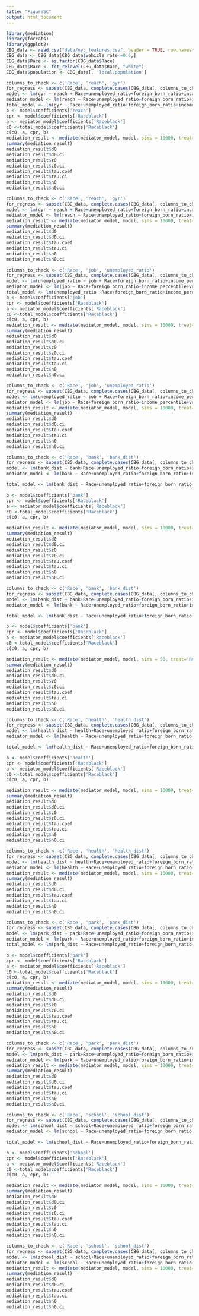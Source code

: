 ```yaml
---
title: "Figure5C"
output: html_document
---
```


```r
library(mediation)
library(forcats)
library(ggplot2)
CBG_data <- read.csv("data/nyc_features.csv", header = TRUE, row.names = NULL)
CBG_data <- CBG_data[CBG_data$vehicle_rate<=0.6,]
CBG_data$Race <- as.factor(CBG_data$Race)
CBG_data$Race <- fct_relevel(CBG_data$Race, "white")
CBG_data$population <- CBG_data[, 'Total.population']
```



```r
columns_to_check <- c('Race', 'reach', 'gyr')
for_regress <- subset(CBG_data, complete.cases(CBG_data[, columns_to_check]))
model <- lm(gyr ~ reach + Race+unemployed_ratio+foreign_born_ratio+income_percentile+vehicle_rate+public_transit_ratio+poverty_ratio, data = for_regress, weights = population)
mediator_model <- lm(reach ~ Race+unemployed_ratio+foreign_born_ratio+income_percentile+vehicle_rate+public_transit_ratio+poverty_ratio, data = for_regress, weights = population)
total_model <- lm(gyr ~ Race+unemployed_ratio+foreign_born_ratio+income_percentile+vehicle_rate+public_transit_ratio+poverty_ratio, data = for_regress, weights = population)
b <- model$coefficients['reach']
cpr <- model$coefficients['Raceblack']
a <- mediator_model$coefficients['Raceblack']
c0 <-total_model$coefficients['Raceblack']
c(c0, a, cpr, b)
mediation_result <- mediate(mediator_model, model, sims = 10000, treat='Race', mediator = 'reach', control.value = 'white', treat.value = 'black')
summary(mediation_result)
mediation_result$d0
mediation_result$d0.ci
mediation_result$z0
mediation_result$z0.ci
mediation_result$tau.coef
mediation_result$tau.ci
mediation_result$n0
mediation_result$n0.ci
```

```r
columns_to_check <- c('Race', 'reach', 'gyr')
for_regress <- subset(CBG_data, complete.cases(CBG_data[, columns_to_check]))
model <- lm(gyr ~ reach + Race+unemployed_ratio+foreign_born_ratio+income_percentile+vehicle_rate+public_transit_ratio+poverty_ratio, data = for_regress, weights = population)
mediator_model <- lm(reach ~ Race+unemployed_ratio+foreign_born_ratio+income_percentile+vehicle_rate+public_transit_ratio+poverty_ratio, data = for_regress, weights = population)
mediation_result <- mediate(mediator_model, model, sims = 10000, treat='Race', mediator = 'reach', control.value = 'white', treat.value = 'Hispanic')
summary(mediation_result)
mediation_result$d0
mediation_result$d0.ci
mediation_result$tau.coef
mediation_result$tau.ci
mediation_result$n0
mediation_result$n0.ci
```

```r
columns_to_check <- c('Race', 'job', 'unemployed_ratio')
for_regress <- subset(CBG_data, complete.cases(CBG_data[, columns_to_check]))
model <- lm(unemployed_ratio ~ job + Race+foreign_born_ratio+income_percentile+vehicle_rate+public_transit_ratio+poverty_ratio, data = for_regress, weights = population)
mediator_model <- lm(job ~ Race+foreign_born_ratio+income_percentile+vehicle_rate+public_transit_ratio+poverty_ratio, data = for_regress, weights = population)
total_model <- lm(unemployed_ratio ~Race+foreign_born_ratio+income_percentile+vehicle_rate+public_transit_ratio+poverty_ratio, data = for_regress, weights = population)
b <- model$coefficients['job']
cpr <- model$coefficients['Raceblack']
a <- mediator_model$coefficients['Raceblack']
c0 <-total_model$coefficients['Raceblack']
c(c0, a, cpr, b)
mediation_result <- mediate(mediator_model, model, sims = 10000, treat='Race', mediator = 'job', control.value = 'white', treat.value = 'black')
summary(mediation_result)
mediation_result$d0
mediation_result$d0.ci
mediation_result$z0
mediation_result$z0.ci
mediation_result$tau.coef
mediation_result$tau.ci
mediation_result$n0
mediation_result$n0.ci
```

```r
columns_to_check <- c('Race', 'job', 'unemployed_ratio')
for_regress <- subset(CBG_data, complete.cases(CBG_data[, columns_to_check]))
model <- lm(unemployed_ratio ~ job + Race+foreign_born_ratio+income_percentile+vehicle_rate+public_transit_ratio+poverty_ratio, data = for_regress, weights = population)
mediator_model <- lm(job ~ Race+foreign_born_ratio+income_percentile+vehicle_rate+public_transit_ratio+poverty_ratio, data = for_regress, weights = population)
mediation_result <- mediate(mediator_model, model, sims = 10000, treat='Race', mediator = 'job', control.value = 'white', treat.value = 'Hispanic')
summary(mediation_result)
mediation_result$d0
mediation_result$d0.ci
mediation_result$tau.coef
mediation_result$tau.ci
mediation_result$n0
mediation_result$n0.ci
```
```r
columns_to_check <- c('Race', 'bank', 'bank_dist')
for_regress <- subset(CBG_data, complete.cases(CBG_data[, columns_to_check]))
model <- lm(bank_dist ~ bank+Race+unemployed_ratio+foreign_born_ratio+income_percentile+vehicle_rate+public_transit_ratio+poverty_ratio, data = for_regress, weights = population)
mediator_model <- lm(bank ~ Race+unemployed_ratio+foreign_born_ratio+income_percentile+vehicle_rate+public_transit_ratio+poverty_ratio, data = for_regress, weights = population)

total_model <- lm(bank_dist ~ Race+unemployed_ratio+foreign_born_ratio+income_percentile+vehicle_rate+public_transit_ratio+poverty_ratio, data = for_regress, weights = population)

b <- model$coefficients['bank']
cpr <- model$coefficients['Raceblack']
a <- mediator_model$coefficients['Raceblack']
c0 <-total_model$coefficients['Raceblack']
c(c0, a, cpr, b)

mediation_result <- mediate(mediator_model, model, sims = 10000, treat='Race', mediator = 'bank', control.value = 'white', treat.value = 'black')
summary(mediation_result)
mediation_result$d0
mediation_result$d0.ci
mediation_result$z0
mediation_result$z0.ci
mediation_result$tau.coef
mediation_result$tau.ci
mediation_result$n0
mediation_result$n0.ci
```


```r
columns_to_check <- c('Race', 'bank', 'bank_dist')
for_regress <- subset(CBG_data, complete.cases(CBG_data[, columns_to_check]))
model <- lm(bank_dist ~ bank+Race+unemployed_ratio+foreign_born_ratio+income_percentile+vehicle_rate+public_transit_ratio+poverty_ratio, data = for_regress, weights = population)
mediator_model <- lm(bank ~ Race+unemployed_ratio+foreign_born_ratio+income_percentile+vehicle_rate+public_transit_ratio+poverty_ratio, data = for_regress, weights = population)

total_model <- lm(bank_dist ~ Race+unemployed_ratio+foreign_born_ratio+income_percentile+vehicle_rate+public_transit_ratio+poverty_ratio, data = for_regress, weights = population)

b <- model$coefficients['bank']
cpr <- model$coefficients['Raceblack']
a <- mediator_model$coefficients['Raceblack']
c0 <-total_model$coefficients['Raceblack']
c(c0, a, cpr, b)

mediation_result <- mediate(mediator_model, model, sims = 50, treat='Race', mediator = 'bank', control.value = 'white', treat.value = 'black')
summary(mediation_result)
mediation_result$d0
mediation_result$d0.ci
mediation_result$z0
mediation_result$z0.ci
mediation_result$tau.coef
mediation_result$tau.ci
mediation_result$n0
mediation_result$n0.ci
```


```r
columns_to_check <- c('Race', 'health', 'health_dist')
for_regress <- subset(CBG_data, complete.cases(CBG_data[, columns_to_check]))
model <- lm(health_dist ~ health+Race+unemployed_ratio+foreign_born_ratio+income_percentile+vehicle_rate+public_transit_ratio+poverty_ratio, data = for_regress, weights = population)
mediator_model <- lm(health ~ Race+unemployed_ratio+foreign_born_ratio+income_percentile+vehicle_rate+public_transit_ratio+poverty_ratio, data = for_regress, weights = population)

total_model <- lm(health_dist ~ Race+unemployed_ratio+foreign_born_ratio+income_percentile+vehicle_rate+public_transit_ratio+poverty_ratio, data = for_regress, weights = population)

b <- model$coefficients['health']
cpr <- model$coefficients['Raceblack']
a <- mediator_model$coefficients['Raceblack']
c0 <-total_model$coefficients['Raceblack']
c(c0, a, cpr, b)

mediation_result <- mediate(mediator_model, model, sims = 10000, treat='Race', mediator = 'health', control.value = 'white', treat.value = 'black')
summary(mediation_result)
mediation_result$d0
mediation_result$d0.ci
mediation_result$z0
mediation_result$z0.ci
mediation_result$tau.coef
mediation_result$tau.ci
mediation_result$n0
mediation_result$n0.ci
```

```r
columns_to_check <- c('Race', 'health', 'health_dist')
for_regress <- subset(CBG_data, complete.cases(CBG_data[, columns_to_check]))
model <- lm(health_dist ~ health+Race+unemployed_ratio+foreign_born_ratio+income_percentile+vehicle_rate+public_transit_ratio+poverty_ratio, data = for_regress, weights = population)
mediator_model <- lm(health ~ Race+unemployed_ratio+foreign_born_ratio+income_percentile+vehicle_rate+public_transit_ratio+poverty_ratio, data = for_regress, weights = population)
mediation_result <- mediate(mediator_model, model, sims = 10000, treat='Race', mediator = 'health', control.value = 'white', treat.value = 'Hispanic')
summary(mediation_result)
mediation_result$d0
mediation_result$d0.ci
mediation_result$tau.coef
mediation_result$tau.ci
mediation_result$n0
mediation_result$n0.ci
```

```r
columns_to_check <- c('Race', 'park', 'park_dist')
for_regress <- subset(CBG_data, complete.cases(CBG_data[, columns_to_check]))
model <- lm(park_dist ~ park+Race+unemployed_ratio+foreign_born_ratio+income_percentile+vehicle_rate+public_transit_ratio+poverty_ratio, data = for_regress, weights = population)
mediator_model <- lm(park ~ Race+unemployed_ratio+foreign_born_ratio+income_percentile+vehicle_rate+public_transit_ratio+poverty_ratio, data = for_regress, weights = population)
total_model <- lm(park_dist ~ Race+unemployed_ratio+foreign_born_ratio+income_percentile+vehicle_rate+public_transit_ratio+poverty_ratio, data = for_regress, weights = population)

b <- model$coefficients['park']
cpr <- model$coefficients['Raceblack']
a <- mediator_model$coefficients['Raceblack']
c0 <-total_model$coefficients['Raceblack']
c(c0, a, cpr, b)
mediation_result <- mediate(mediator_model, model, sims = 10000, treat='Race', mediator = 'park', control.value = 'white', treat.value = 'black')
summary(mediation_result)
mediation_result$d0
mediation_result$d0.ci
mediation_result$z0
mediation_result$z0.ci
mediation_result$tau.coef
mediation_result$tau.ci
mediation_result$n0
mediation_result$n0.ci
```

```r
columns_to_check <- c('Race', 'park', 'park_dist')
for_regress <- subset(CBG_data, complete.cases(CBG_data[, columns_to_check]))
model <- lm(park_dist ~ park+Race+unemployed_ratio+foreign_born_ratio+income_percentile+vehicle_rate+public_transit_ratio+poverty_ratio, data = for_regress, weights = population)
mediator_model <- lm(park ~ Race+unemployed_ratio+foreign_born_ratio+income_percentile+vehicle_rate+public_transit_ratio+poverty_ratio, data = for_regress, weights = population)
mediation_result <- mediate(mediator_model, model, sims = 10000, treat='Race', mediator = 'park', control.value = 'white', treat.value = 'Hispanic')
summary(mediation_result)
mediation_result$d0
mediation_result$d0.ci
mediation_result$tau.coef
mediation_result$tau.ci
mediation_result$n0
mediation_result$n0.ci
```

```r
columns_to_check <- c('Race', 'school', 'school_dist')
for_regress <- subset(CBG_data, complete.cases(CBG_data[, columns_to_check]))
model <- lm(school_dist ~ school+Race+unemployed_ratio+foreign_born_ratio+income_percentile+vehicle_rate+public_transit_ratio+poverty_ratio, data = for_regress, weights = population)
mediator_model <- lm(school ~ Race+unemployed_ratio+foreign_born_ratio+income_percentile+vehicle_rate+public_transit_ratio+poverty_ratio, data = for_regress, weights = population)

total_model <- lm(school_dist ~ Race+unemployed_ratio+foreign_born_ratio+income_percentile+vehicle_rate+public_transit_ratio+poverty_ratio, data = for_regress, weights = population)

b <- model$coefficients['school']
cpr <- model$coefficients['Raceblack']
a <- mediator_model$coefficients['Raceblack']
c0 <-total_model$coefficients['Raceblack']
c(c0, a, cpr, b)

mediation_result <- mediate(mediator_model, model, sims = 10000, treat='Race', mediator = 'school', control.value = 'white', treat.value = 'black')
summary(mediation_result)
mediation_result$d0
mediation_result$d0.ci
mediation_result$z0
mediation_result$z0.ci
mediation_result$tau.coef
mediation_result$tau.ci
mediation_result$n0
mediation_result$n0.ci
```

```r
columns_to_check <- c('Race', 'school', 'school_dist')
for_regress <- subset(CBG_data, complete.cases(CBG_data[, columns_to_check]))
model <- lm(school_dist ~ school+Race+unemployed_ratio+foreign_born_ratio+income_percentile+vehicle_rate+public_transit_ratio+poverty_ratio, data = for_regress, weights = population)
mediator_model <- lm(school ~ Race+unemployed_ratio+foreign_born_ratio+income_percentile+vehicle_rate+public_transit_ratio+poverty_ratio, data = for_regress, weights = population)
mediation_result <- mediate(mediator_model, model, sims = 10000, treat='Race', mediator = 'school', control.value = 'white', treat.value = 'Hispanic')
summary(mediation_result)
mediation_result$d0
mediation_result$d0.ci
mediation_result$tau.coef
mediation_result$tau.ci
mediation_result$n0
mediation_result$n0.ci
```